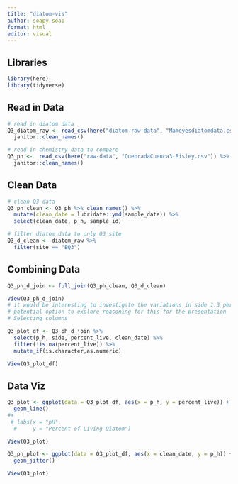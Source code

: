 ```yaml
---
title: "diatom-vis"
author: soapy soap
format: html
editor: visual
---
```


## Libraries

```r
library(here)
library(tidyverse)
```

## Read in Data

```r
# read in diatom data
Q3_diatom_raw <- read_csv(here("diatom-raw-data", "Mameyesdiatomdata.csv")) %>% 
  janitor::clean_names()

# read in chemistry data to compare
Q3_ph <-  read_csv(here("raw-data", "QuebradaCuenca3-Bisley.csv")) %>% 
  janitor::clean_names()
```

## Clean Data

```r
# clean Q3 data
Q3_ph_clean <- Q3_ph %>% clean_names() %>% 
  mutate(clean_date = lubridate::ymd(sample_date)) %>% 
  select(clean_date, p_h, sample_id)

# filter diatom data to only Q3 site
Q3_d_clean <- diatom_raw %>% 
  filter(site == "BQ3")
```

## Combining Data

```r
Q3_ph_d_join <- full_join(Q3_ph_clean, Q3_d_clean)

View(Q3_ph_d_join)
# it would be interesting to investigate the variations in side 1:3 percent_live as a variable of pH
# potential option to explore reasoning for this for the presentation
# Selecting columns

Q3_plot_df <- Q3_ph_d_join %>% 
  select(p_h, side, percent_live, clean_date) %>%
  filter(!is.na(percent_live)) %>% 
  mutate_if(is.character,as.numeric)

View(Q3_plot_df)
```

## Data Viz

```r
Q3_plot <- ggplot(data = Q3_plot_df, aes(x = p_h, y = percent_live)) +
  geom_line()
#+
 # labs(x = "pH",
  #     y = "Percent of Living Diatom")

View(Q3_plot)
```

```r
Q3_ph_plot <- ggplot(data = Q3_plot_df, aes(x = clean_date, y = p_h)) +
  geom_jitter()

View(Q3_plot)
```
